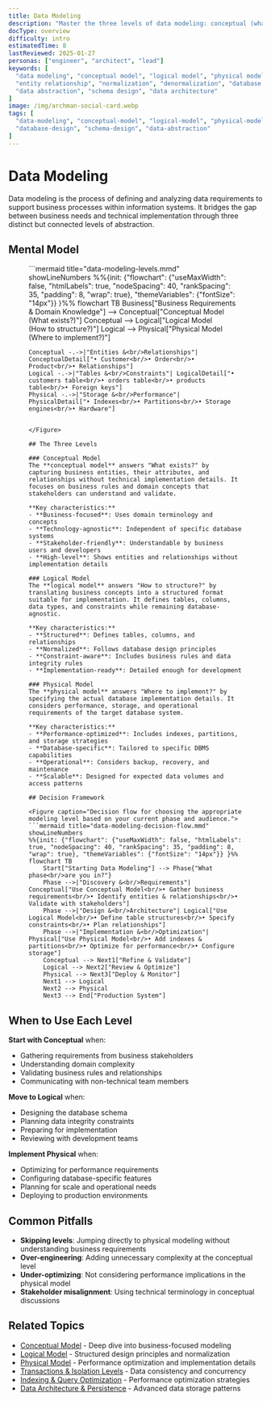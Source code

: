 ```yaml
---
title: Data Modeling
description: "Master the three levels of data modeling: conceptual (what), logical (how), and physical (where) to design effective data structures."
docType: overview
difficulty: intro
estimatedTime: 8
lastReviewed: 2025-01-27
personas: ["engineer", "architect", "lead"]
keywords: [
  "data modeling", "conceptual model", "logical model", "physical model",
  "entity relationship", "normalization", "denormalization", "database design",
  "data abstraction", "schema design", "data architecture"
]
image: /img/archman-social-card.webp
tags: [
  "data-modeling", "conceptual-model", "logical-model", "physical-model",
  "database-design", "schema-design", "data-abstraction"
]
---
```



<Head>
  <meta name="description" content="Master the three levels of data modeling: conceptual (what), logical (how), and physical (where) to design effective data structures." />
  <meta property="og:title" content="Data Modeling" />
  <meta property="og:description" content="Master the three levels of data modeling: conceptual (what), logical (how), and physical (where) to design effective data structures." />
  <meta property="og:image" content="https://archman.dev/img/archman-social-card.webp" />
  <meta name="twitter:card" content="summary_large_image" />
  <link rel="canonical" href="https://archman.dev/docs/foundational-concepts/data-fundamentals/data-modeling" />
  <script type="application/ld+json">{JSON.stringify({
    "@context": "https://schema.org",
    "@type": "Article",
    "headline": "Data Modeling",
    "description": "Master the three levels of data modeling: conceptual (what), logical (how), and physical (where) to design effective data structures.",
    "image": "https://archman.dev/img/archman-social-card.webp",
    "keywords": [
      "data modeling", "conceptual model", "logical model", "physical model",
      "entity relationship", "normalization", "denormalization", "database design",
      "data abstraction", "schema design", "data architecture"
    ],
    "author": {"@type":"Person","name":"Archman"},
    "dateModified": "2025-01-27"
  })}</script>
  <script type="application/ld+json">{JSON.stringify({
    "@context":"https://schema.org",
    "@type":"BreadcrumbList",
    "itemListElement":[
      {"@type":"ListItem","position":1,"name":"Foundational Concepts","item":"https://archman.dev/docs/foundational-concepts"},
      {"@type":"ListItem","position":2,"name":"Data Fundamentals","item":"https://archman.dev/docs/foundational-concepts/data-fundamentals"},
      {"@type":"ListItem","position":3,"name":"Data Modeling","item":"https://archman.dev/docs/foundational-concepts/data-fundamentals/data-modeling"}
    ]
  })}</script>
</Head>

# Data Modeling

Data modeling is the process of defining and analyzing data requirements to support business processes within information systems. It bridges the gap between business needs and technical implementation through three distinct but connected levels of abstraction.

## Mental Model

<Figure caption="The three levels of data modeling progression from business concepts to technical implementation.">
```mermaid title="data-modeling-levels.mmd" showLineNumbers
%%{init: {"flowchart": {"useMaxWidth": false, "htmlLabels": true, "nodeSpacing": 40, "rankSpacing": 35, "padding": 8, "wrap": true}, "themeVariables": {"fontSize": "14px"}} }%%
flowchart TB
    Business["Business Requirements<br/>& Domain Knowledge"] --> Conceptual["Conceptual Model<br/>(What exists?)"]
    Conceptual --> Logical["Logical Model<br/>(How to structure?)"]
    Logical --> Physical["Physical Model<br/>(Where to implement?)"]
    
    Conceptual -.->|"Entities &<br/>Relationships"| ConceptualDetail["• Customer<br/>• Order<br/>• Product<br/>• Relationships"]
    Logical -.->|"Tables &<br/>Constraints"| LogicalDetail["• customers table<br/>• orders table<br/>• products table<br/>• Foreign keys"]
    Physical -.->|"Storage &<br/>Performance"| PhysicalDetail["• Indexes<br/>• Partitions<br/>• Storage engines<br/>• Hardware"]
```

</Figure>

## The Three Levels

### Conceptual Model
The **conceptual model** answers "What exists?" by capturing business entities, their attributes, and relationships without technical implementation details. It focuses on business rules and domain concepts that stakeholders can understand and validate.

**Key characteristics:**
- **Business-focused**: Uses domain terminology and concepts
- **Technology-agnostic**: Independent of specific database systems
- **Stakeholder-friendly**: Understandable by business users and developers
- **High-level**: Shows entities and relationships without implementation details

### Logical Model
The **logical model** answers "How to structure?" by translating business concepts into a structured format suitable for implementation. It defines tables, columns, data types, and constraints while remaining database-agnostic.

**Key characteristics:**
- **Structured**: Defines tables, columns, and relationships
- **Normalized**: Follows database design principles
- **Constraint-aware**: Includes business rules and data integrity rules
- **Implementation-ready**: Detailed enough for development

### Physical Model
The **physical model** answers "Where to implement?" by specifying the actual database implementation details. It considers performance, storage, and operational requirements of the target database system.

**Key characteristics:**
- **Performance-optimized**: Includes indexes, partitions, and storage strategies
- **Database-specific**: Tailored to specific DBMS capabilities
- **Operational**: Considers backup, recovery, and maintenance
- **Scalable**: Designed for expected data volumes and access patterns

## Decision Framework

<Figure caption="Decision flow for choosing the appropriate modeling level based on your current phase and audience.">
```mermaid title="data-modeling-decision-flow.mmd" showLineNumbers
%%{init: {"flowchart": {"useMaxWidth": false, "htmlLabels": true, "nodeSpacing": 40, "rankSpacing": 35, "padding": 8, "wrap": true}, "themeVariables": {"fontSize": "14px"}} }%%
flowchart TB
    Start["Starting Data Modeling"] --> Phase{"What phase<br/>are you in?"}
    Phase -->|"Discovery &<br/>Requirements"| Conceptual["Use Conceptual Model<br/>• Gather business requirements<br/>• Identify entities & relationships<br/>• Validate with stakeholders"]
    Phase -->|"Design &<br/>Architecture"| Logical["Use Logical Model<br/>• Define table structures<br/>• Specify constraints<br/>• Plan relationships"]
    Phase -->|"Implementation &<br/>Optimization"| Physical["Use Physical Model<br/>• Add indexes & partitions<br/>• Optimize for performance<br/>• Configure storage"]
    Conceptual --> Next1["Refine & Validate"]
    Logical --> Next2["Review & Optimize"]
    Physical --> Next3["Deploy & Monitor"]
    Next1 --> Logical
    Next2 --> Physical
    Next3 --> End["Production System"]
```

</Figure>

## When to Use Each Level

**Start with Conceptual** when:
- Gathering requirements from business stakeholders
- Understanding domain complexity
- Validating business rules and relationships
- Communicating with non-technical team members

**Move to Logical** when:
- Designing the database schema
- Planning data integrity constraints
- Preparing for implementation
- Reviewing with development teams

**Implement Physical** when:
- Optimizing for performance requirements
- Configuring database-specific features
- Planning for scale and operational needs
- Deploying to production environments

## Common Pitfalls

- **Skipping levels**: Jumping directly to physical modeling without understanding business requirements
- **Over-engineering**: Adding unnecessary complexity at the conceptual level
- **Under-optimizing**: Not considering performance implications in the physical model
- **Stakeholder misalignment**: Using technical terminology in conceptual discussions

## Related Topics

- [Conceptual Model](./conceptual) - Deep dive into business-focused modeling
- [Logical Model](./logical) - Structured design principles and normalization
- [Physical Model](./physical) - Performance optimization and implementation details
- [Transactions & Isolation Levels](../transactions-and-isolation-levels) - Data consistency and concurrency
- [Indexing & Query Optimization](../indexing-and-query-optimization) - Performance optimization strategies
- [Data Architecture & Persistence](../../../data-architecture-and-persistence) - Advanced data storage patterns

<DocCardList items={useCurrentSidebarCategory().items} />

